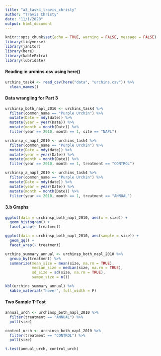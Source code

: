 ```yaml
---
title: "a3_task4_travis_christy"
author: "Travis Christy"
date: "11/1/2020"
output: html_document
---
```


```r
knitr::opts_chunk$set(echo = TRUE, warning = FALSE, message = FALSE)
library(tidyverse)
library(janitor)
library(here)
library(kableExtra)
library(lubridate)
```

#### Reading in urchins.csv using here()

```r
urchins_task4 <- read_csv(here("data", "urchins.csv")) %>% 
  clean_names()
```

#### Data wrangling for Part 3

```r
urchinsp_both_napl_2010 <- urchins_task4 %>% 
  filter(common_name == "Purple Urchin") %>% 
  mutate(Date = mdy(date)) %>% 
  mutate(year = year(Date)) %>%
  mutate(month = month(Date)) %>% 
  filter(year == 2010, month == 1, site == "NAPL")

urchinsp_c_napl_2010 <- urchins_task4 %>% 
  filter(common_name == "Purple Urchin") %>% 
  mutate(Date = mdy(date)) %>% 
  mutate(year = year(Date)) %>%
  mutate(month = month(Date)) %>% 
  filter(year == 2010, month == 1, treatment == "CONTROL")

urchinsp_a_napl_2010 <- urchins_task4 %>% 
  filter(common_name == "Purple Urchin") %>% 
  mutate(Date = mdy(date)) %>% 
  mutate(year = year(Date)) %>%
  mutate(month = month(Date)) %>% 
  filter(year == 2010, month == 1, treatment == "ANNUAL")
```

#### 3.b Graphs

```r
ggplot(data = urchinsp_both_napl_2010, aes(x = size)) +
  geom_histogram() +
  facet_wrap(~ treatment)
```
```r
ggplot(data = urchinsp_both_napl_2010, aes(sample = size)) +
  geom_qq() +
  facet_wrap(~ treatment)
```


```r
urchins_summary_annual <- urchinsp_both_napl_2010 %>% 
  group_by(treatment) %>% 
  summarize(mean_size = mean(size, na.rm = TRUE),
            median_size = median(size, na.rm = TRUE),
            sd_size = sd(size, na.rm = TRUE),
            sampe_size = n())

kbl(urchins_summary_annual) %>% 
  kable_material("hover", full_width = F)
```

#### Two Sample T-Test

```r
annual_urch <- urchinsp_both_napl_2010 %>% 
  filter(treatment == "ANNUAL") %>% 
  pull(size)

control_urch <- urchinsp_both_napl_2010 %>% 
  filter(treatment == "CONTROL") %>% 
  pull(size)

t.test(annual_urch, control_urch)

```

